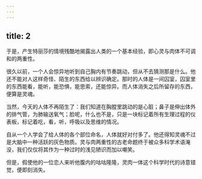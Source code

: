 ```yaml
---
---
---
```

title: 2
---



于是，产生特丽莎的情境残酷地揭露出人类的一个基本经验，即心灵与肉体不可调和的两重性。

很久以前，一个人会惊异地听到自己胸内有节奏跳动，但从不去猜测那是什么。他还不能对人这样奇怪、陌生的东西给以辨识确定。那时的人体是一间囚室，囚室里的东西能看，能听，能恐惧，能思索，还能惊异。而人体消失之后所留存的东西，便算是灵魂。

当然，今天的人体不再陌生了：我们知道在胸膛里跳动的是心脏；鼻子是伸出体外的排气管，为肺输送氧气；脸呢，什么也不是，只是一块标记着所有生理过程的仪表板，标记着吃，看，听，呼吸以及思维的情况。

自从一个人学会了给人体的各个部位命名，人体就好对付多了。他还得知灵魂不过是大脑中一种活跃的灰色物质。灵与肉两重性的古老命题终于被众多科学术语淹没，我们仅仅将其作为一种过时的浅见陋识而加以嘲笑。

但是，假使他的一位恋人来听他腹内的咕咕隆隆，灵肉一体这个科学时代的诗意错觉，便即刻消失。